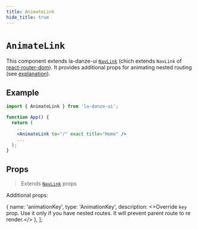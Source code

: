 ```yaml
---
title: AnimateLink
hide_title: true
---
```


# `AnimateLink`

This component extends la-danze-ui [`NavLink`](api/components/NavLink.mdx) (chich extends `NavLink` of [react-router-dom](https://reactrouter.com/web/api/NavLink)). It provides additional props for animating nested routing (see [explanation](usage/animation/routing.md#nested-routing)).


## Example

```jsx
import { AnimateLink } from 'la-danze-ui';

function App() {
  return (
    ...
    <AnimateLink to="/" exact title="Home" />
    ...
  );
}
```

## Props

> Extends [`NavLink`](api/components/NavLink.mdx) props

Additional props:

  {
    name: 'animationKey',
    type: 'AnimationKey',
    description: <>Override <code>key</code> prop. Use it only if you have nested routes. It will prevent parent route to re render.</>
  },
];

<PropsTable componentProps={componentProps} />